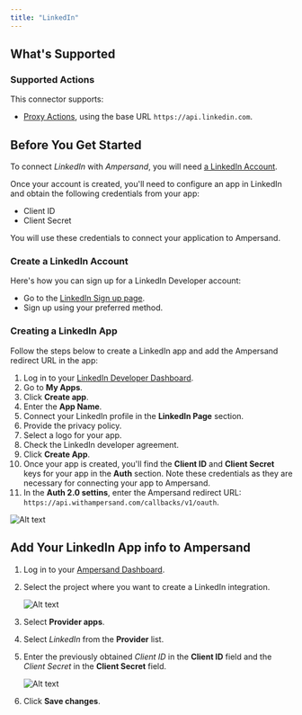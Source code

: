 ```yaml
---
title: "LinkedIn"
---
```

## What's Supported

### Supported Actions

This connector supports:
- [Proxy Actions](/define-integrations/proxy-actions), using the base URL `https://api.linkedin.com`.

## Before You Get Started

To connect _LinkedIn_ with _Ampersand_, you will need [a LinkedIn Account](https://www.linkedin.com/).

Once your account is created, you'll need to configure an app in LinkedIn and obtain the following credentials from your app:

- Client ID
- Client Secret

You will use these credentials to connect your application to Ampersand.

### Create a LinkedIn Account

Here's how you can sign up for a LinkedIn Developer account:

- Go to the [LinkedIn Sign up page](https://www.linkedin.com/signup/cold-join?source=guest_homepage-basic_nav-header-signin).
- Sign up using your preferred method.

### Creating a LinkedIn App

Follow the steps below to create a LinkedIn app and add the Ampersand redirect URL in the app:

1. Log in to your [LinkedIn Developer Dashboard](https://developer.linkedin.com/).
2. Go to **My Apps**.
3. Click **Create app**.
4. Enter the **App Name**.
5. Connect your LinkedIn profile in the **LinkedIn Page** section.
6. Provide the privacy policy.
7. Select a logo for your app. 
8. Check the LinkedIn developer agreement. 
9. Click **Create App**. 
10. Once your app is created, you'll find the **Client ID** and **Client Secret** keys for your app in the **Auth** section. Note these credentials as they are necessary for connecting your app to Ampersand.
11. In the **Auth 2.0 settins**, enter the Ampersand redirect URL: `https://api.withampersand.com/callbacks/v1/oauth`.

![Alt text](/images/provider-guides/linkedin.gif)

## Add Your LinkedIn App info to Ampersand

1. Log in to your [Ampersand Dashboard](https://dashboard.withampersand.com).

2. Select the project where you want to create a LinkedIn integration.

   ![Alt text](/images/provider-guides/dd47b7a-Ampersand.png)

3. Select **Provider apps**.

4. Select _LinkedIn_ from the **Provider** list.

5. Enter the previously obtained _Client ID_ in the **Client ID** field and the _Client Secret_ in the **Client Secret** field.

   ![Alt text](/images/provider-guides/linkedin-amp.gif)

6. Click **Save changes**.
